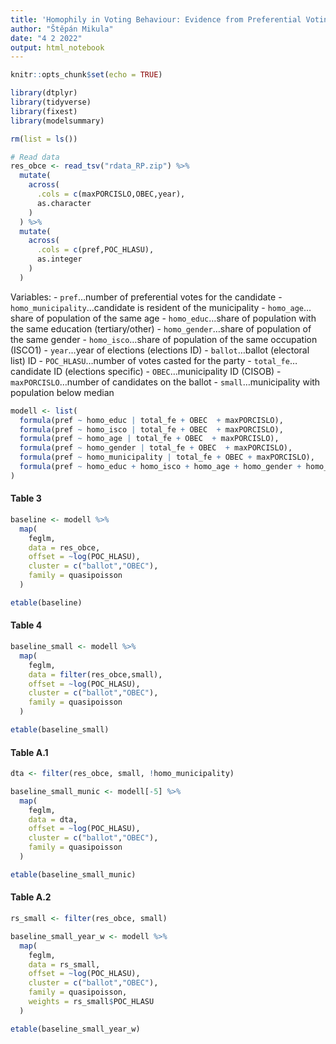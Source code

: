 ```yaml
---
title: 'Homophily in Voting Behaviour: Evidence from Preferential Voting'
author: "Štěpán Mikula"
date: "4 2 2022"
output: html_notebook
---
```


```r
knitr::opts_chunk$set(echo = TRUE)
```

```r
library(dtplyr)
library(tidyverse)
library(fixest)
library(modelsummary)

rm(list = ls())

# Read data
res_obce <- read_tsv("rdata_RP.zip") %>% 
  mutate(
    across(
      .cols = c(maxPORCISLO,OBEC,year),
      as.character
    )
  ) %>% 
  mutate(
    across(
      .cols = c(pref,POC_HLASU),
      as.integer
    )
  ) 
```
Variables:
- `pref`...number of preferential votes for the candidate
- `homo_municipality`...candidate is resident of the municipality
- `homo_age`...share of population of the same age
- `homo_educ`...share of population with the same education (tertiary/other)
- `homo_gender`...share of population of the same gender
- `homo_isco`...share of population of the same occupation (ISCO1)
- `year`...year of elections (elections ID)
- `ballot`...ballot (electoral list) ID
- `POC_HLASU`...number of votes casted for the party
- `total_fe`...candidate ID (elections specific)
- `OBEC`...municipality ID (CISOB)
- `maxPORCISLO`...number of candidates on the ballot
- `small`...municipality with population below median


```r
modell <- list(
  formula(pref ~ homo_educ | total_fe + OBEC  + maxPORCISLO),
  formula(pref ~ homo_isco | total_fe + OBEC  + maxPORCISLO),
  formula(pref ~ homo_age | total_fe + OBEC  + maxPORCISLO),
  formula(pref ~ homo_gender | total_fe + OBEC  + maxPORCISLO),
  formula(pref ~ homo_municipality | total_fe + OBEC + maxPORCISLO),
  formula(pref ~ homo_educ + homo_isco + homo_age + homo_gender + homo_municipality | total_fe + OBEC + maxPORCISLO)
) 
```

#### Table 3

```r
baseline <- modell %>% 
  map(
    feglm,
    data = res_obce,
    offset = ~log(POC_HLASU),
    cluster = c("ballot","OBEC"),
    family = quasipoisson
  )

etable(baseline)
```

#### Table 4

```r
baseline_small <- modell %>% 
  map(
    feglm,
    data = filter(res_obce,small),
    offset = ~log(POC_HLASU),
    cluster = c("ballot","OBEC"),
    family = quasipoisson
  )

etable(baseline_small)
```

#### Table A.1

```r
dta <- filter(res_obce, small, !homo_municipality)

baseline_small_munic <- modell[-5] %>% 
  map(
    feglm,
    data = dta,
    offset = ~log(POC_HLASU),
    cluster = c("ballot","OBEC"),
    family = quasipoisson
  )

etable(baseline_small_munic)
```

#### Table A.2

```r
rs_small <- filter(res_obce, small)

baseline_small_year_w <- modell %>% 
  map(
    feglm,
    data = rs_small,
    offset = ~log(POC_HLASU),
    cluster = c("ballot","OBEC"),
    family = quasipoisson,
    weights = rs_small$POC_HLASU
  )

etable(baseline_small_year_w)
```